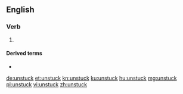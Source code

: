 ==English==

===Verb===
{{head|en|verb form}}

# {{en-past of|unstick}}

====Derived terms====
* {{l|en|come unstuck}}

[[de:unstuck]]
[[et:unstuck]]
[[kn:unstuck]]
[[ku:unstuck]]
[[hu:unstuck]]
[[mg:unstuck]]
[[pl:unstuck]]
[[vi:unstuck]]
[[zh:unstuck]]